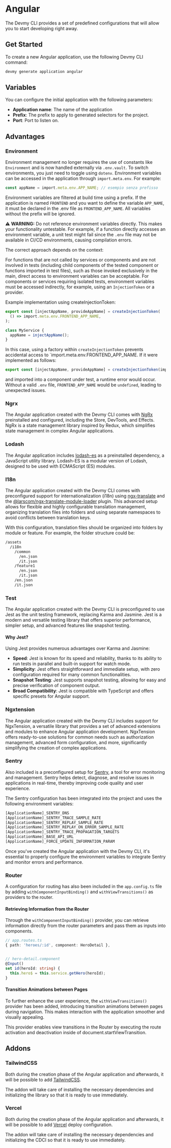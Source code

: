 # Angular

The Devmy CLI provides a set of predefined configurations that will allow you to start developing right away.

## Get Started

To create a new Angular application, use the following Devmy CLI command:

```bash copy
devmy generate application angular
```

## Variables

You can configure the initial application with the following parameters:

- **Application name**: The name of the application
- **Prefix**: The prefix to apply to generated selectors for the project.
- **Port**: Port to listen on.

## Advantages

### Environment
Environment management no longer requires the use of constants like `Environment` and is now handled externally via `.env.vault`. To switch environments, you just need to toggle using `dotenv`. Environment variables can be accessed in the application through `import.meta.env`. For example:

```typescript
const appName = import.meta.env.APP_NAME; // esempio senza prefisso
```

Environment variables are filtered at build time using a prefix. If the application is named `FRONTEND` and you want to define the variable `APP_NAME`, it must be declared in the .env file as `FRONTEND_APP_NAME`. All variables without the prefix will be ignored.

⚠️ **WARNING:** Do not reference environment variables directly. This makes your functionality untestable. For example, if a function directly accesses an environment variable, a unit test might fail since the `.env` file may not be available in CI/CD environments, causing compilation errors.

The correct approach depends on the context:

For functions that are not called by services or components and are not involved in tests (including child components of the tested component or functions imported in test files), such as those invoked exclusively in the main, direct access to environment variables can be acceptable.
For components or services requiring isolated tests, environment variables must be accessed indirectly, for example, using an `InjectionToken` or a provider.

Example implementation using createInjectionToken:

```typescript
export const [injectAppName, provideAppName] = createInjectionToken(
  () => import.meta.env.FRONTEND_APP_NAME,
);

class MyService {
  appName = injectAppName();
}
```

In this case, using a factory within `createInjectionToken` prevents accidental access to `import.meta.env.FRONTEND_APP_NAME.
If it were implemented as follows:

```typescript
export const [injectAppName, provideAppName] = createInjectionToken(import.meta.env.FRONTEND_APP_NAME);
```
and imported into a component under test, a runtime error would occur. Without a valid `.env` file, `FRONTEND_APP_NAME` would be `undefined`, leading to unexpected issues.

### Ngrx

The Angular application created with the Devmy CLI comes with [NgRx](https://ngrx.io/) preinstalled and configured,
including the Store, DevTools, and Effects. NgRx is a state management library inspired by Redux, which simplifies state management
in complex Angular applications.

### Lodash

The Angular application includes [lodash-es](https://lodash.com/) as a preinstalled dependency, a JavaScript utility library. Lodash-ES
is a modular version of Lodash, designed to be used with ECMAScript (ES) modules.

### I18n

The Angular application created with the Devmy CLI comes with preconfigured support for internationalization (i18n) using
[ngx-translate](https://github.com/ngx-translate/core) and the
[@larscom/ngx-translate-module-loader](https://github.com/larscom/ngx-translate-module-loader) plugin. This advanced setup
allows for flexible and highly configurable translation management, organizing translation files into folders and using separate
namespaces to avoid conflicts between translation keys.

With this configuration, translation files should be organized into folders by module or feature. For example, the folder structure could be:

```bash
/assets
  /i18n
    /common
      /en.json
      /it.json
    /feature1
      /en.json
      /it.json
    /en.json
    /it.json
```

### Test

The Angular application created with the Devmy CLI is preconfigured to use Jest as the unit testing framework, replacing Karma and Jasmine.
Jest is a modern and versatile testing library that offers superior performance, simpler setup, and advanced features like snapshot testing.

#### Why Jest?

Using Jest provides numerous advantages over Karma and Jasmine:

- **Speed**: Jest is known for its speed and reliability, thanks to its ability to run tests in parallel and built-in support for watch mode.
- **Simplicity**: Jest offers straightforward and immediate setup, with zero configuration required for many common functionalities.
- **Snapshot Testing**: Jest supports snapshot testing, allowing for easy and precise verification of component output.
- **Broad Compatibility**: Jest is compatible with TypeScript and offers specific presets for Angular support.

### Ngxtension

The Angular application created with the Devmy CLI includes support for NgxTension, a versatile library that provides a set of advanced
extensions and modules to enhance Angular application development. NgxTension offers ready-to-use solutions for common needs such as
authorization management, advanced form configuration, and more, significantly simplifying the creation of complex applications.

### Sentry

Also included is a preconfigured setup for [Sentry](https://sentry.io/), a tool for error monitoring and management. Sentry helps detect,
diagnose, and resolve issues in applications in real-time, thereby improving code quality and user experience.

The Sentry configuration has been integrated into the project and uses the following environment variables:

```bash copy
[ApplicationName]_SENTRY_DNS
[ApplicationName]_SENTRY_TRACE_SAMPLE_RATE
[ApplicationName]_SENTRY_REPLAY_SAMPLE_RATE
[ApplicationName]_SENTRY_REPLAY_ON_ERROR_SAMPLE_RATE
[ApplicationName]_SENTRY_TRACE_PROPAGATION_TARGETS
[ApplicationName]_BASE_API_URL
[ApplicationName]_FORCE_UPDATE_INFORMATION_PARAM
```

Once you've created the Angular application with the Devmy CLI, it's essential to properly configure the environment variables
to integrate Sentry and monitor errors and performance.

### Router

A configuration for routing has also been included in the `app.config.ts` file by adding
`withComponentInputBinding()` and `withViewTransitions()` as providers to the router.

#### Retrieving Information from the Router

Through the `withComponentInputBinding()` provider, you can retrieve information directly from the router parameters
and pass them as inputs into components.

```typescript
// app.routes.ts
{ path: 'heroes/:id', component: HeroDetail },


// hero-detail.component
@Input()
set id(heroId: string) {
  this.hero$ = this.service.getHero(heroId);
}
```

#### Transition Animations between Pages

To further enhance the user experience, the `withViewTransitions()` provider has been added, introducing transition animations
between pages during navigation. This makes interaction with the application smoother and visually appealing.

This provider enables view transitions in the Router by executing the route activation and deactivation inside of
document.startViewTransition.

## Addons

### TailwindCSS

Both during the creation phase of the Angular application and afterwards, it will be possible to add [TailwindCSS](/commands/generate/addon/angular_tailwind).

The addon will take care of installing the necessary dependencies and initializing the library so that it is ready to use immediately.

### Vercel

Both during the creation phase of the Angular application and afterwards, it will be possible to add [Vercel](/commands/generate/addon/vercel) deploy configuration.

The addon will take care of installing the necessary dependencies and initializing the CDCI so that it is ready to use immediately.
